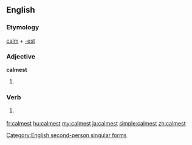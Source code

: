 ==English==

===Etymology===
[[calm]] + [[-est]]

===Adjective===
'''calmest'''

# {{superlative of|calm}}

===Verb===
{{en-verb form}}

# {{context|archaic}} {{form of|Second-person singular simple present form|calm}}

[[Category:English second-person singular forms]]

[[fr:calmest]]
[[hu:calmest]]
[[my:calmest]]
[[ja:calmest]]
[[simple:calmest]]
[[zh:calmest]]